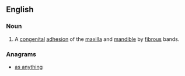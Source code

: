 ==English==

===Noun===
{{en-noun|-}}

# {{context|pathology|lang=en}} A [[congenital]] [[adhesion]] of the [[maxilla]] and [[mandible]] by [[fibrous]] bands.

===Anagrams===
* [[as anything#English|as anything]]